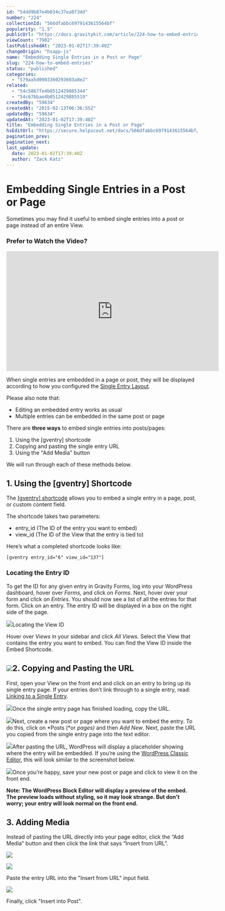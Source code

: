 ```yaml
---
id: "54dd9b87e4b034c37ea8f3dd"
number: "224"
collectionId: "566dfabbc6979143615564bf"
popularity: "1.5"
publicUrl: "https://docs.gravitykit.com/article/224-how-to-embed-entries"
viewCount: "7902"
lastPublishedAt: "2023-01-02T17:39:40Z"
changeOrigin: "hsapp-js"
name: "Embedding Single Entries in a Post or Page"
slug: "224-how-to-embed-entries"
status: "published"
categories: 
  - "579aa5d0903360293603a8e2"
related: 
  - "54c5867fe4b0512429885344"
  - "54c67bbae4b0512429885519"
createdBy: "59634"
createdAt: "2015-02-13T06:36:55Z"
updatedBy: "59634"
updatedAt: "2023-01-02T17:39:40Z"
title: "Embedding Single Entries in a Post or Page"
hsEditUrl: "https://secure.helpscout.net/docs/566dfabbc6979143615564bf/article/54dd9b87e4b034c37ea8f3dd"
pagination_prev: 
pagination_next: 
last_update:
  date: 2023-01-02T17:39:40Z
  author: "Zack Katz"
---
```


# Embedding Single Entries in a Post or Page

Sometimes you may find it useful to embed single entries into a post or page instead of an entire View.

### Prefer to Watch the Video?

<iframe allow="accelerometer; autoplay; clipboard-write; encrypted-media; gyroscope; picture-in-picture" allowfullscreen="" frameborder="0" height="315" src="https://www.youtube.com/embed/l8Kz1tFSYoI" title="YouTube video player" width="560"> </iframe>

When single entries are embedded in a page or post, they will be displayed according to how you configured the [Single Entry Layout](https://docs.gravitykit.com/article/734-getting-started-adding-fields-to-the-multiple-entries-and-single-entry-pages).

Please also note that:

- Editing an embedded entry works as usual
- Multiple entries can be embedded in the same post or page

There are **three ways** to embed single entries into posts/pages:

1. Using the \[gventry\] shortcode
2. Copying and pasting the single entry URL
3. Using the "Add Media" button

We will run through each of these methods below.

## 1. Using the \[gventry\] Shortcode

The [\[gventry\] shortcode](https://docs.gravitykit.com/article/463-gventry-shortcode) allows you to embed a single entry in a page, post, or custom content field.

The shortcode takes two parameters:

- entry\_id (The ID of the entry you want to embed)
- view\_id (The ID of the View that the entry is tied to)

Here’s what a completed shortcode looks like:

`[gventry entry_id="6" view_id="137"]`

### Locating the Entry ID

To get the ID for any given entry in Gravity Forms, log into your WordPress dashboard, hover over *Forms,* and click on *Forms*. Next, hover over your form and click on *Entries*. You should now see a list of all the entries for that form. Click on an entry. The entry ID will be displayed in a box on the right side of the page.

![](https://s3.amazonaws.com/helpscout.net/docs/assets/54c58489e4b051242988532c/images/606ed17c8996210f18bd12e3/file-tt7e75EISe.png)Locating the View ID

Hover over *Views* in your sidebar and click *All Views*. Select the View that contains the entry you want to embed. You can find the View ID inside the Embed Shortcode.

##  ![](https://s3.amazonaws.com/helpscout.net/docs/assets/54c58489e4b051242988532c/images/606ed197e0324b5fdfd08c21/file-sLukDVVosD.png)2. Copying and Pasting the URL 

First, open your View on the front end and click on an entry to bring up its single entry page. If your entries don’t link through to a single entry, read: [Linking to a Single Entry](https://docs.gravitykit.com/article/70-linking-to-a-single-entry).

![](https://s3.amazonaws.com/helpscout.net/docs/assets/54c58489e4b051242988532c/images/606ed1b7f8c0ef2d98df0397/file-MKVUiOXXYt.png)Once the single entry page has finished loading, copy the URL.

![](https://s3.amazonaws.com/helpscout.net/docs/assets/54c58489e4b051242988532c/images/606ed1df4466ce6ddc5f26f2/file-xJpNNQUztI.png)Next, create a new post or page where you want to embed the entry. To do this, click on *Posts (*or *pages)* and then *Add New*. Next, paste the URL you copied from the single entry page into the text editor.

![](https://s3.amazonaws.com/helpscout.net/docs/assets/54c58489e4b051242988532c/images/606ed1fc8996210f18bd12e8/file-ZTy2rQjDUT.png)After pasting the URL, WordPress will display a placeholder showing where the entry will be embedded. If you’re using the [WordPress Classic Editor](https://wordpress.org/plugins/classic-editor/), this will look similar to the screenshot below.

![](https://s3.amazonaws.com/helpscout.net/docs/assets/54c58489e4b051242988532c/images/606ed2134466ce6ddc5f26f3/file-JEPx8iAmWy.png)Once you’re happy, save your new post or page and click to view it on the front end.

 **Note: The WordPress Block Editor will display a preview of the embed. The preview loads without styling, so it may look strange. But don’t worry; your entry will look normal on the front end.**

## 3. Adding Media

Instead of pasting the URL directly into your page editor, click the “Add Media” button and then click the link that says “Insert from URL”.

![](https://s3.amazonaws.com/helpscout.net/docs/assets/54c58489e4b051242988532c/images/606ed2378af76a714bfd50e3/file-vQmoyleuOZ.png)

![](https://s3.amazonaws.com/helpscout.net/docs/assets/54c58489e4b051242988532c/images/606ed268f8c0ef2d98df039a/file-7pHTrp3XUH.png)

Paste the entry URL into the "Insert from URL" input field.

![](https://s3.amazonaws.com/helpscout.net/docs/assets/54c58489e4b051242988532c/images/606ed24d4466ce6ddc5f26f4/file-yaWx3D1Ceh.png)

Finally, click "Insert into Post".